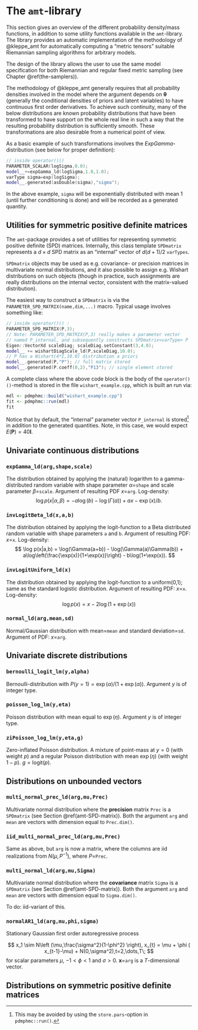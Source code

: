 # The `amt`-library {#amt-lib}

This section gives an overview of the different probability density/mass functions, in addition to some utility functions available in the `amt`-library. The library provides an automatic
implementation of the methodology of @kleppe_amt for automatically computing a "metric tensors" suitable Riemannian sampling algorithms for arbitrary models. 

The design of the library allows the user to use the same model specification for both Riemannian and regular fixed metric sampling (see Chapter \@ref(the-samplers)).

The methodology of @kleppe_amt generally requires that all probability densities involved in the model where the argument depends on $\boldsymbol \theta$ (generally the conditional densities of priors and latent variables) to have continuous first order derivatives. To achieve such continuity, many of the below distributions are known probability distributions that have been transformed to have support on the whole real line in such a way that the resulting probability distribution is sufficiently smooth. These transformations are also desirable from a numerical point of view. 

As a basic example of such transformations involves the $ExpGamma$-distribution (see below for proper definition):
```cc
// inside operator()()
PARAMETER_SCALAR(logSigma,0.0);
model__+=expGamma_ld(logSigma,1.0,1.0);
varType sigma=exp(logSigma); 
model__.generated(asDouble(sigma),"sigma");
```
In the above example, `sigma` will be exponentially distributed with mean 1 (until further conditioning is done) and will be recorded as a generated quantity.

## Utilities for symmetric positive definite matrices {#amt-SPD-matrix}

The `amt`-package provides a set of utilities for representing symmetric positive definite (SPD) matrices. Internally, this class template `SPDmatrix` represents a $d \times d$ SPD matrix as an "internal" vector of $d(d+1)/2$ `varTypes`.

`SPDmatrix` objects may be used as e.g. covariance- or precision matrices in multivariate normal distributions, and it also possible to assign e.g. Wishart distributions on such objects (though in practice, such assignments are really distributions on the internal vector, consistent with the matrix-valued distribution).

The easiest way to construct a `SPDmatrix` is via the `PARAMETER_SPD_MATRIX(name,dim,...)` macro. Typical usage involves something like:
```cc
// inside operator()() : 
PARAMETER_SPD_MATRIX(P,3); 
// Note: PARAMETER_SPD_MATRIX(P,3) really makes a parameter vector  
// named P_internal, and subsequently constructs SPDmatrix<varType> P
Eigen::VectorXd scaleDiag; scaleDiag.setConstant(3,4.0);
model__ += wishartDiagScale_ld(P,scaleDiag,10.0); 
// P has a Wishart(4*I,10.0) distribution a priori 
model__.generated(P,"P"); // full matrix stored
model__.generated(P.coeff(0,2),"P13"); // single element stored
```

A complete class where the above code block is the body of the `operator()()`-method is stored in the file `wishart_example.cpp`, which is built an run via:
```r
mdl <- pdmphmc::build("wishart_example.cpp")
fit <- pdmphmc::run(mdl)
fit
```

Notice that by default, the "internal" parameter vector `P_internal` is stored^[This may be avoided by using the `store.pars`-option in `pdmphmc::run()`.] in addition to the generated quantities. Note, in this case, we would expect $E(\mathbf P)=40 \mathbf I$.

## Univariate continuous distributions

### `expGamma_ld(arg,shape,scale)`
The distribution obtained by applying the (natural) logarithm to a gamma-distributed random variable with shape parameter $\alpha=$`shape` and scale parameter $\beta=$`scale`. Argument of resulting PDF $x=$`arg`. Log-density:
$$
\log p(x|\alpha,\beta) = -a\log(b) - \log(\Gamma(a)) + ax - \exp(x)/b.
$$


### `invLogitBeta_ld(x,a,b)`
The distribution obtained by applying the logit-function to a Beta distributed random variable with shape parameters `a` and `b`. Argument of resulting PDF: $x=$`x`. Log-density:
$$
\log p(x|a,b) = \log(\Gamma(a+b)) - \log(\Gamma(a)\Gamma(b)) + a\log\left(\frac{\exp(x)}{1+\exp(x)}\right) - b\log(1+\exp(x)).
$$

### `invLogitUniform_ld(x)`

The distribution obtained by applying the logit-function to a uniform(0,1); same as the standard logistic distribution. Argument of resulting PDF: $x=$`x`. Log-density:
$$
\log p(x) = x - 2\log(1+\exp(x))
$$

### `normal_ld(arg,mean,sd)`

Normal/Gaussian distribution with mean=`mean` and standard deviation=`sd`. Argument of PDF: $x=$`arg`.

## Univariate discrete distributions 

### `bernoulli_logit_lm(y,alpha)`

Bernoulli-distribution with $P(y=1)=\exp(\alpha)/(1+\exp(\alpha))$. Argument $y$ is of integer type.

### `poisson_log_lm(y,eta)`

Poisson distribution with mean equal to $\exp(\eta)$. Argument $y$ is of integer type.

### `ziPoisson_log_lm(y,eta,g)`

Zero-inflated Poisson distribution. A mixture of point-mass at $y=0$ (with weight $p$) and a regular Poisson distribution with mean $\exp(\eta)$ (with weight $1-p$). $g=\text{logit}(p)$. 

## Distributions on unbounded vectors

### `multi_normal_prec_ld(arg,mu,Prec)`

Multivariate normal distribution where the **precision** matrix `Prec` is a `SPDmatrix` (see Section \@ref(amt-SPD-matrix)). Both the argument `arg` and `mean` are vectors with dimension equal to `Prec.dim()`.

### `iid_multi_normal_prec_ld(arg,mu,Prec)`

Same as above, but `arg` is now a matrix, where the columns are iid realizations from $N(\mu,P^{-1})$, where $P=$`Prec`.

### `multi_normal_ld(arg,mu,Sigma)`

Multivariate normal distribution where the **covariance** matrix `Sigma` is a `SPDmatrix` (see Section \@ref(amt-SPD-matrix)). Both the argument `arg` and `mean` are vectors with dimension equal to `Sigma.dim()`.

To do: iid-variant of this.

### `normalAR1_ld(arg,mu,phi,sigma)`

Stationary Gaussian first order autoregressive process

$$
x_1 \sim N\left (\mu,\frac{\sigma^2}{1-\phi^2} \right), x_{t} = \mu + \phi ( x_{t-1}-\mu) + N(0,\sigma^2),t=2,\dots,T\;
$$
for scalar parameters $\mu$, $-1<\phi<1$ and $\sigma>0$. $\mathbf x=$`arg` is a $T$-dimensional vector.

## Distributions on symmetric positive definite matrices





